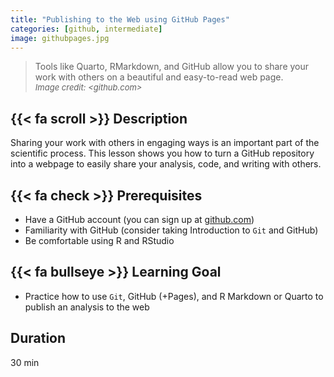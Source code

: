 ```yaml
---
title: "Publishing to the Web using GitHub Pages"
categories: [github, intermediate]
image: githubpages.jpg 
---
```


> Tools like Quarto, RMarkdown, and GitHub allow you to share your work with others on a beautiful and easy-to-read web page.\
> <font size="2"> *Image credit: \<github.com\>* </font>

## {{< fa scroll >}} Description

Sharing your work with others in engaging ways is an important part of the scientific process. This lesson shows you how to turn a GitHub repository into a webpage to easily share your analysis, code, and writing with others.

## {{< fa check >}} Prerequisites

-   Have a GitHub account (you can sign up at [github.com](github.com))
-   Familiarity with GitHub (consider taking Introduction to `Git` and GitHub)
-   Be comfortable using R and RStudio

## {{< fa bullseye >}} Learning Goal

-   Practice how to use `Git`, GitHub (+Pages), and R Markdown or Quarto to publish an analysis to the web

## <i class="fa-regular fa-clock"></i>Duration

30 min
